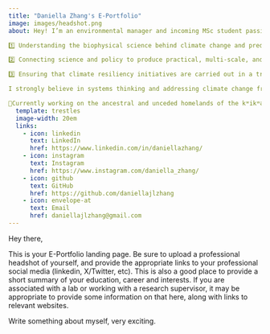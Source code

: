```yaml
---
title: "Daniella Zhang's E-Portfolio"
image: images/headshot.png
about: Hey! I’m an environmental manager and incoming MSc student passionate about climate change adaptation in urban areas. In Canada, flooding and wildfires present an immense and growing threat to cities. Climate change exacerbated natural disasters are experienced disproportionally across communities, deepening environmental injustices. My work is guided by three big-picture goals

1️⃣ Understanding the biophysical science behind climate change and predicted impacts through applied research 🧪

2️⃣ Connecting science and policy to produce practical, multi-scale, and collaborative management outcomes 🌐

3️⃣ Ensuring that climate resiliency initiatives are carried out in a transparent, inclusive, and equitable manner across stakeholders, whilst leveraging existing partnerships 🌱

I strongly believe in systems thinking and addressing climate change from an interdisciplinary perspective. Always looking for new ideas and collaboration opportunities! Feel free to send me a message, would love to chat! 😃

📍Currently working on the ancestral and unceded homelands of the kʷikʷəƛ̓əm (Kwikwetlem), səlilwətaɬ (Tsleil-Waututh), xʷməθkʷəy̓əm (Musqueam), Sḵwx̱wú7mesh (Squamish), q̓ic̓əy̓ (Katzie),qʼʷa:n̓ ƛʼən̓ (Kwantlen), qiqéyt (Qayqayt), and Stó:lō (Sto:lo) Peoples, and extends my appreciation for the opportunity to work on this territory.
  template: trestles
  image-width: 20em
  links: 
    - icon: linkedin
      text: LinkedIn
      href: https://www.linkedin.com/in/daniellazhang/
    - icon: instagram
      text: Instagram
      href: https://www.instagram.com/daniella_zhang/
    - icon: github
      text: GitHub
      href: https://github.com/daniellajlzhang
    - icon: envelope-at
      text: Email
      href: daniellajlzhang@gmail.com
---
```


Hey there,

This is your E-Portfolio landing page. Be sure to upload a professional headshot of yourself, and provide the appropriate links to your professional social media (linkedin, X/Twitter, etc). This is also a good place to provide a short summary of your education, career and interests. If you are associated with a lab or working with a research supervisor, it may be appropriate to provide some information on that here, along with links to relevant websites. 

Write something about myself, very exciting.
